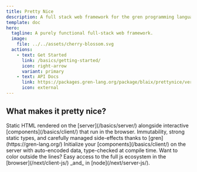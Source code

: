 ```yaml
---
title: Pretty Nice
description: A full stack web framework for the gren programming language.
template: doc
hero:
  tagline: A purely functional full-stack web framework.
  image:
    file: ../../assets/cherry-blossom.svg
  actions:
    - text: Get Started
      link: /basics/getting-started/
      icon: right-arrow
      variant: primary
    - text: API Docs
      link: https://packages.gren-lang.org/package/blaix/prettynice/version/1.0.2/overview
      icon: external
---
```



## What makes it pretty nice?

<CardGrid>
	<Card title="Fully Full Stack" icon="seti:html">
        Static HTML rendered on the [server](/basics/server/) alongside
        interactive [components](/basics/client/) that run in the browser.
	</Card>
	<Card title="Purely Functional" icon="star">
        Immutability, strong static types, and carefully managed side-effects thanks to [gren](https://gren-lang.org/)
	</Card>
	<Card title="Compile-time Guarantees" icon="seti:todo">
        Initialize your [components](/basics/client/) on the server with auto-encoded data, type-checked at compile time.
	</Card>
	<Card title="Javascript<br>if you need it" icon="seti:javascript">
        Want to color outside the lines? Easy access to the full js ecosystem
        in the [browser](/next/client-js/) _and_ in [node](/next/server-js/).
	</Card>
</CardGrid>
